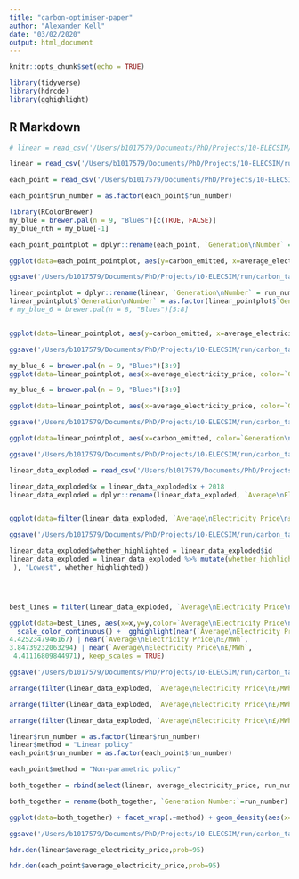```yaml
---
title: "carbon-optimiser-paper"
author: "Alexander Kell"
date: "03/02/2020"
output: html_document
---
```


```r
knitr::opts_chunk$set(echo = TRUE)
```

```r
library(tidyverse)
library(hdrcde)
library(gghighlight)
```

## R Markdown


```r
# linear = read_csv('/Users/b1017579/Documents/PhD/Projects/10-ELECSIM/run/carbon_tax_optimiser/data/optimisation_data/ga_linear.csv')

linear = read_csv('/Users/b1017579/Documents/PhD/Projects/10-ELECSIM/run/carbon_tax_optimiser/data/optimisation_data/ga_linear_no_bug.csv')

each_point = read_csv('/Users/b1017579/Documents/PhD/Projects/10-ELECSIM/run/carbon_tax_optimiser/data/optimisation_data/each_year_optimisation.csv')

```

```r
each_point$run_number = as.factor(each_point$run_number)
```

```r

library(RColorBrewer)
my_blue = brewer.pal(n = 9, "Blues")[c(TRUE, FALSE)]
my_blue_nth = my_blue[-1]

each_point_pointplot = dplyr::rename(each_point, `Generation\nNumber` = run_number)

ggplot(data=each_point_pointplot, aes(y=carbon_emitted, x=average_electricity_price, color=`Generation\nNumber`))+geom_point(size=3) + ylab("Relative Carbon Density") + xlab("Average Electricity Price (£/MWh)") + theme_classic() +theme(text = element_text(size=18))  + scale_colour_manual(values=my_blue_nth)+ theme(aspect.ratio = 1, plot.margin=grid::unit(c(0,0,0,0), "mm"))

ggsave('/Users/b1017579/Documents/PhD/Projects/10-ELECSIM/run/carbon_tax_optimiser/figures/results/free_points_ga_development.pdf', dpi=1000)

```

```r

linear_pointplot = dplyr::rename(linear, `Generation\nNumber` = run_number)
linear_pointplot$`Generation\nNumber` = as.factor(linear_pointplot$`Generation\nNumber`)
# my_blue_6 = brewer.pal(n = 8, "Blues")[5:8]


ggplot(data=linear_pointplot, aes(y=carbon_emitted, x=average_electricity_price, color=`Generation\nNumber`))+geom_point(size=3) + ylab("Relative Carbon Density") + xlab("Average Electricity Price (£/MWh)") + theme_classic() +theme(text = element_text(size=18)) + theme(plot.margin=grid::unit(c(0,0,0,0), "mm")) + scale_colour_manual(values=my_blue_nth) 

ggsave('/Users/b1017579/Documents/PhD/Projects/10-ELECSIM/run/carbon_tax_optimiser/figures/results/linear_ga_development.pdf', dpi=1000)

```
```r
my_blue_6 = brewer.pal(n = 9, "Blues")[3:9]
ggplot(data=linear_pointplot, aes(x=average_electricity_price, color=`Generation\nNumber`))+geom_density(alpha=0.1, size=1) + ylab("Density") + xlab("Average Electricity Price (log2(£/MWh))") + theme_classic() +theme(text = element_text(size=18)) + theme(aspect.ratio = 1, plot.margin=grid::unit(c(0,0,0,0), "mm")) + scale_fill_brewer(palette="Blues") + scale_colour_manual(values=my_blue_6)+ scale_x_continuous(trans='log2')#+xlim(3.2, 8)
```




```r

my_blue_6 = brewer.pal(n = 9, "Blues")[3:9]

ggplot(data=linear_pointplot, aes(x=average_electricity_price, color=`Generation\nNumber`))+geom_density(alpha=0.1, size=1) + ylab("Density") + xlab("Average Electricity Price (log2(£/MWh))") + theme_classic() +theme(text = element_text(size=18)) + theme(aspect.ratio = 1, plot.margin=grid::unit(c(0,0,0,0), "mm")) + scale_fill_brewer(palette="Blues") + scale_colour_manual(values=my_blue_6)+ scale_x_continuous(trans='log2')#+xlim(3.2, 8)

ggsave('/Users/b1017579/Documents/PhD/Projects/10-ELECSIM/run/carbon_tax_optimiser/figures/results/linear_ga_development_distribution_avg_elec_price.pdf', dpi=1000)
```

```r
ggplot(data=linear_pointplot, aes(x=carbon_emitted, color=`Generation\nNumber`))+geom_density(alpha=0.1, size=1) + ylab("Density") + xlab("Relative Carbon Density") + theme_classic() +theme(text = element_text(size=18)) + theme(aspect.ratio = 1, plot.margin=grid::unit(c(0,0,0,0), "mm")) + scale_fill_brewer(palette="Blues") + scale_colour_manual(values=my_blue_6)+ scale_x_continuous(trans='log10')#+xlim(3.2, 8)

ggsave('/Users/b1017579/Documents/PhD/Projects/10-ELECSIM/run/carbon_tax_optimiser/figures/results/linear_ga_development_distribution_.pdf', dpi=1000)

```


```r
linear_data_exploded = read_csv('/Users/b1017579/Documents/PhD/Projects/10-ELECSIM/run/carbon_tax_optimiser/data/optimisation_data/linear_data_big_exploded_no_bug.csv')

linear_data_exploded$x = linear_data_exploded$x + 2018
linear_data_exploded = dplyr::rename(linear_data_exploded, `Average\nElectricity Price\n£/MWh` = average_electricity_price)


ggplot(data=filter(linear_data_exploded, `Average\nElectricity Price\n£/MWh`<4.5)) + geom_line(aes(x=x,y=y,color=`Average\nElectricity Price\n£/MWh`, group=`Average\nElectricity Price\n£/MWh`))+ theme_classic() +theme(text = element_text(size=18))  + xlab("Year") + ylab("Carbon Tax £/t CO2")+ theme(aspect.ratio = 1, plot.margin=grid::unit(c(0,0,0,0), "mm"))

ggsave('/Users/b1017579/Documents/PhD/Projects/10-ELECSIM/run/carbon_tax_optimiser/figures/results/linear_actual_lines.pdf', dpi=1000)
```

```r

linear_data_exploded$whether_highlighted = linear_data_exploded$id
linear_data_exploded = linear_data_exploded %>% mutate(whether_highlighted = ifelse(near(`Average\nElectricity Price\n£/MWh`, 4.4252347946167), "Highest", whether_highlighted)) %>% mutate(whether_highlighted = ifelse(near(`Average\nElectricity Price\n£/MWh`, 3.84739232063294), "Flat", whether_highlighted)) %>% mutate(whether_highlighted = ifelse(near(`Average\nElectricity Price\n£/MWh`,  4.41116809844971
 ), "Lowest", whether_highlighted))




best_lines = filter(linear_data_exploded, `Average\nElectricity Price\n£/MWh`<4.5)

ggplot(data=best_lines, aes(x=x,y=y,color=`Average\nElectricity Price\n£/MWh`))+geom_line(aes(group=whether_highlighted))+ theme_classic() +theme(text = element_text(size=18))  + xlab("Year") + ylab("Carbon Tax £/t CO2")+ theme(aspect.ratio = 1, plot.margin=grid::unit(c(0,0,0,0), "mm"))+
  scale_color_continuous() +  gghighlight(near(`Average\nElectricity Price\n£/MWh`,  
4.4252347946167) | near(`Average\nElectricity Price\n£/MWh`,  
3.84739232063294) | near(`Average\nElectricity Price\n£/MWh`,  
 4.41116809844971), keep_scales = TRUE)

ggsave('/Users/b1017579/Documents/PhD/Projects/10-ELECSIM/run/carbon_tax_optimiser/figures/results/highlighted_linear_actual_lines.pdf', dpi=1000)

```


```r
arrange(filter(linear_data_exploded, `Average\nElectricity Price\n£/MWh`<4.5), attr_c)

```
```r
arrange(filter(linear_data_exploded, `Average\nElectricity Price\n£/MWh`<4.5), attr_m)

```

```r
arrange(filter(linear_data_exploded, `Average\nElectricity Price\n£/MWh`<4.5), desc(y))
```

```r

linear$run_number = as.factor(linear$run_number)
linear$method = "Linear policy"
each_point$run_number = as.factor(each_point$run_number)

each_point$method = "Non-parametric policy"

both_together = rbind(select(linear, average_electricity_price, run_number, method), select(each_point, average_electricity_price, run_number, method))

both_together = rename(both_together, `Generation Number:`=run_number)

ggplot(data=both_together) + facet_wrap(.~method) + geom_density(aes(x=average_electricity_price, color=`Generation Number:`),alpha=0.1, size=1) + ylab("Density") + xlab("Average Electricity Price (log10(£/MWh))") + theme(plot.margin=grid::unit(c(0,0,0,0), "mm"))+ scale_x_continuous(trans='log10') + scale_fill_brewer(palette="Blues") +scale_colour_manual(values=my_blue_nth) + theme_light()+theme(text = element_text(size=25))+ scale_fill_continuous(guide = guide_legend()) + theme(legend.position="bottom")

ggsave('/Users/b1017579/Documents/PhD/Projects/10-ELECSIM/run/carbon_tax_optimiser/figures/results/linear_and_free_ga_development_distribution_avg_elec_price.pdf', dpi=1000, height =5, width =9.5)

```

```r
hdr.den(linear$average_electricity_price,prob=95)
```
```r
hdr.den(each_point$average_electricity_price,prob=95)
```
